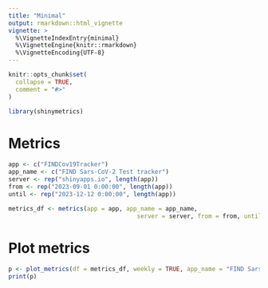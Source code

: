 ```yaml
---
title: "Minimal"
output: rmarkdown::html_vignette
vignette: >
  %\VignetteIndexEntry{minimal}
  %\VignetteEngine{knitr::rmarkdown}
  %\VignetteEncoding{UTF-8}
---
```


```r
knitr::opts_chunk$set(
  collapse = TRUE,
  comment = "#>"
)
```

```r
library(shinymetrics)
```

<!-- WARNING - This vignette is generated by {fusen} from /dev/flat_minimal.Rmd: do not edit by hand -->

<!--
 You need to run the 'description' chunk in the '0-dev_history.Rmd' file before continuing your code there.
-->


# Metrics

```r
app <- c("FINDCov19Tracker")
app_name <- c("FIND Sars-CoV-2 Test tracker")
server <- rep("shinyapps.io", length(app))
from <- rep("2023-09-01 0:00:00", length(app))
until <- rep("2023-12-12 0:00:00", length(app))

metrics_df <- metrics(app = app, app_name = app_name, 
                                    server = server, from = from, until = until)

```

# Plot metrics

```r
p <- plot_metrics(df = metrics_df, weekly = TRUE, app_name = "FIND Sars-CoV-2 Test tracker")
print(p)

```

